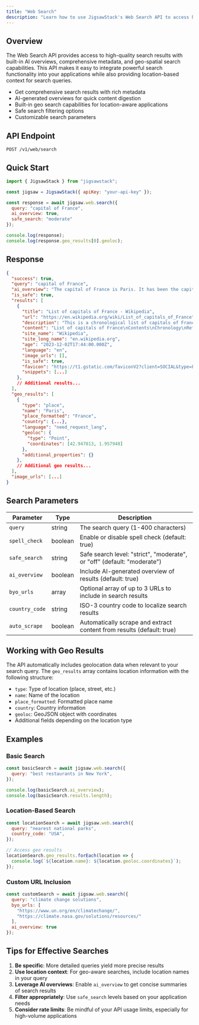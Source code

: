 ```yaml
---
title: "Web Search"
description: "Learn how to use JigsawStack's Web Search API to access high-quality search results with built-in geo search capabilities"
---
```


## Overview

The Web Search API provides access to high-quality search results with built-in AI overviews, comprehensive metadata, and geo-spatial search capabilities. This API makes it easy to integrate powerful search functionality into your applications while also providing location-based context for search queries.

- Get comprehensive search results with rich metadata
- AI-generated overviews for quick content digestion
- Built-in geo search capabilities for location-aware applications
- Safe search filtering options
- Customizable search parameters

## API Endpoint

```
POST /v1/web/search
```

## Quick Start

```javascript Javascript
import { JigsawStack } from "jigsawstack";

const jigsaw = JigsawStack({ apiKey: "your-api-key" });

const response = await jigsaw.web.search({
  query: "capital of France",
  ai_overview: true,
  safe_search: "moderate"
});

console.log(response);
console.log(response.geo_results[0].geoloc);
```

## Response 

```json
{
  "success": true,
  "query": "capital of France",
  "ai_overview": "The capital of France is Paris. It has been the capital since its liberation in 1944.",
  "is_safe": true,
  "results": [
    {
      "title": "List of capitals of France - Wikipedia",
      "url": "https://en.wikipedia.org/wiki/List_of_capitals_of_France",
      "description": "This is a chronological list of capitals of France. The capital of France has been Paris since its liberation in 1944...",
      "content": "List of capitals of France\nContents\nChronology\nReferences\nThis is a chronological list of capitals of France. The capital of France has been Paris since its liberation in 1944...",
      "site_name": "Wikipedia",
      "site_long_name": "en.wikipedia.org",
      "age": "2023-12-02T17:44:00.000Z",
      "language": "en",
      "image_urls": [],
      "is_safe": true,
      "favicon": "https://t1.gstatic.com/faviconV2?client=SOCIAL&type=FAVICON&fallback_opts=TYPE,SIZE,URL&url=https://en.wikipedia.org&size=96",
      "snippets": [...]
    },
    // Additional results...
  ],
  "geo_results": [
    {
      "type": "place",
      "name": "Paris",
      "place_formatted": "France",
      "country": {...},
      "language": "need_request_lang",
      "geoloc": {
        "type": "Point", 
        "coordinates": [42.947813, 1.957948]
      },
      "additional_properties": {}
    },
    // Additional geo results...
  ],
  "image_urls": [...]
}
```

## Search Parameters

| Parameter | Type | Description |
|-----------|------|-------------|
| `query` | string | The search query (1-400 characters) |
| `spell_check` | boolean | Enable or disable spell check (default: true) |
| `safe_search` | string | Safe search level: "strict", "moderate", or "off" (default: "moderate") |
| `ai_overview` | boolean | Include AI-generated overview of results (default: true) |
| `byo_urls` | array | Optional array of up to 3 URLs to include in search results |
| `country_code` | string | ISO-3 country code to localize search results |
| `auto_scrape` | boolean | Automatically scrape and extract content from results (default: true) |

## Working with Geo Results

The API automatically includes geolocation data when relevant to your search query. The `geo_results` array contains location information with the following structure:

- `type`: Type of location (place, street, etc.)
- `name`: Name of the location
- `place_formatted`: Formatted place name
- `country`: Country information
- `geoloc`: GeoJSON object with coordinates
- Additional fields depending on the location type

## Examples

### Basic Search

```javascript
const basicSearch = await jigsaw.web.search({
  query: "best restaurants in New York",
});

console.log(basicSearch.ai_overview);
console.log(basicSearch.results.length);
```

### Location-Based Search

```javascript
const locationSearch = await jigsaw.web.search({
  query: "nearest national parks",
  country_code: "USA", 
});

// Access geo results
locationSearch.geo_results.forEach(location => {
  console.log(`${location.name}: ${location.geoloc.coordinates}`);
});
```

### Custom URL Inclusion

```javascript
const customSearch = await jigsaw.web.search({
  query: "climate change solutions",
  byo_urls: [
    "https://www.un.org/en/climatechange/",
    "https://climate.nasa.gov/solutions/resources/"
  ],
  ai_overview: true
});
```

## Tips for Effective Searches

1. **Be specific**: More detailed queries yield more precise results
2. **Use location context**: For geo-aware searches, include location names in your query
3. **Leverage AI overviews**: Enable `ai_overview` to get concise summaries of search results
4. **Filter appropriately**: Use `safe_search` levels based on your application needs
5. **Consider rate limits**: Be mindful of your API usage limits, especially for high-volume applications